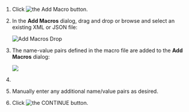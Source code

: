 1. Click <img src="/img/icons/Add-Macro-Button.png" className="icon" alt="the Add Macro button"/>.
    
2. In the **Add Macros** dialog, drag and drop or browse and select an existing XML or JSON file:

    ![Add Macros Drop](/img/Add-Macros-Drop.png)

3. The name-value pairs defined in the macro file are added to the **Add Macros** dialog:

    ![](/img/Macros-Imported.png)


4. <PartialContent name="secure_macro_warning" />

5. Manually enter any additional name/value pairs as desired.
6. Click <img src="/img/icons/Continue-Button.png" className="icon" alt="the CONTINUE button"/>.
